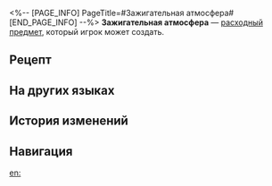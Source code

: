 <%-- [PAGE_INFO]
PageTitle=#Зажигательная атмосфера#
[END_PAGE_INFO] --%>
{{Расходный предмет Инфобокс
|id          = 403010
|Изображения = Предмет Зажигательная атмосфера.png
|Тип         = Расходные предметы силы атаки
|Редкость    = 4
|Эффект      = Повышает крит. шанс всех союзников на 12% и крит. урон на 24% в следующем бою.
|Описание    = ''- Я останусь с тобой,'' - шепчет она, и в её голосе чувствуется нотка настойчивости, - ''если ты откроешь для меня сотню бутылок шампанского.''<br />Свет вспыхивает, и сладкий золотистый напиток водопадом наполняет пирамиду из бокалов. Толпа аплодирует от волнения, официанты мечутся вокруг, звоня в колокольчики. В мимолётных лучах света она игриво шепчет вам на ухо.
|Рецепт      = {{cx|Отсутствует источник}}
|Источник1   = [[Универсальная машина для синтеза]]
|Источник2   = [[Торговый дом Мира грёз]]
|Источник3   = 
}}
{{Описание|''- И после этого наступает упоительный сон, где больше нет ни дня, ни ночи.''}}
'''Зажигательная атмосфера''' — [[расходный предмет]], который игрок может создать.

==Рецепт==
{{Рецепт
|Тип                    = Синтез
|Группа                 = Расходные предметы
|Механический куб       = 2
|Шум и ярость (предмет) = 1
|Ржавая шестерня        = 5
|Разбитые мечты         = 4
|Сортировка             = Механический куб;Шум и ярость (предмет);Ржавая шестерня;Разбитые мечты
}}

==На других языках==
{{На других языках
|en   = Bustling Ambience
|zhs  = 热烈的气氛
|zht  = 熱烈的氣氛
|ja   = 熱烈な雰囲気
|ko   = 열렬한 분위기
|es   = Ambiente animado
|fr   = Ambiance animée
|ru   = Зажигательная атмосфера
|th   = บรรยากาศที่แสนคึกคัก
|vi   = Bầu Không Khí Sôi Nổi
|de   = Lebhaftes Ambiente
|id   = Bustling Ambience
|pt   = Atmosfera Fervilhante
}}

==История изменений==
{{История изменений|3.5}}

==Навигация==
{{Расходные предметы Навбокс}}

[[en:]]